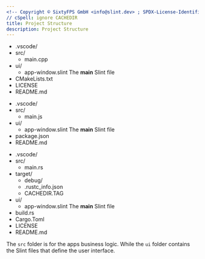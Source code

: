 ```yaml
---
<!-- Copyright © SixtyFPS GmbH <info@slint.dev> ; SPDX-License-Identifier: MIT -->
// cSpell: ignore CACHEDIR
title: Project Structure
description: Project Structure
---
```





<Tabs syncKey="dev-language">
<TabItem label="C++">

<FileTree>

- .vscode/
- src/
  - main.cpp
- ui/
  - app-window.slint  The **main** Slint file
- CMakeLists.txt
- LICENSE
- README.md

</FileTree>

</TabItem>
<TabItem label="NodeJS">


<FileTree>

- .vscode/
- src/
  - main.js
- ui/
  - app-window.slint  The **main** Slint file
- package.json
- README.md

</FileTree>
</TabItem>
<TabItem label="Rust">

<FileTree>

- .vscode/
- src/
  - main.rs
- target/
  - debug/
  - .rustc_info.json
  - CACHEDIR.TAG
- ui/
  - app-window.slint  The **main** Slint file
- build.rs
- Cargo.Toml
- LICENSE
- README.md

</FileTree>

</TabItem>
</Tabs>

The `src` folder is for the apps business logic. While the `ui` folder contains the Slint files that define the user interface.
